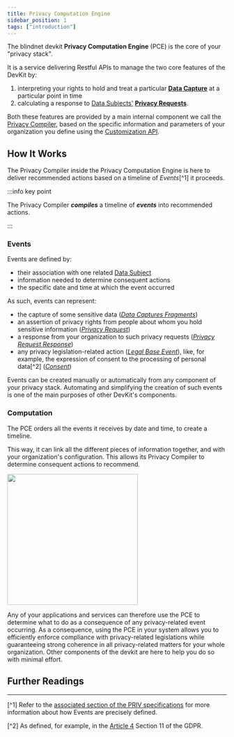 ```yaml
---
title: Privacy Computation Engine
sidebar_position: 1
tags: ["introduction"]
---
```


The blindnet devkit **Privacy Computation Engine** (PCE) is the core of your "privacy stack".

It is a service delivering Restful APIs to manage the two core features of the DevKit by:

1. interpreting your rights to hold and treat a particular **[Data Capture](/docs/references/lexicon#data-capture)** at a particular point in time
2. calculating a response to [Data Subjects'](/docs/references/lexicon#data-subject) **[Privacy Requests](/docs/references/lexicon#privacy-request)**.

Both these features are provided by a main internal component we call the [Privacy Compiler](/docs/references/high-level-architecture#privacy-compiler), based on the specific information and parameters of your organization you define using the [Customization API](/docs/references/high-level-architecture#customization-api).

## How It Works

The Privacy Compiler inside the Privacy Computation Engine is here to deliver recommended actions based on a timeline of _Events_[^1] it proceeds.

:::info key point

The Privacy Compiler ***compiles*** a timeline of ***events*** into recommended actions.

:::

### Events

Events are defined by:

- their association with one related [Data Subject](/docs/references/lexicon#data-subject)
- information needed to determine consequent actions
- the specific date and time at which the event occurred

As such, events can represent:

- the capture of some sensitive data ([_Data Captures Fragments_](https://github.com/blindnet-io/product-management/blob/main/refs/schemas/priv/RFC-PRIV.md#data-capture-fragments))
- an assertion of privacy rights from people about whom you hold sensitive information ([_Privacy Request_](https://github.com/blindnet-io/product-management/blob/main/refs/schemas/priv/RFC-PRIV.md#privacy-request))
- a response from your organization to such privacy requests ([_Privacy Request Response_](https://github.com/blindnet-io/product-management/blob/main/refs/schemas/priv/RFC-PRIV.md#privacy-request-response))
- any privacy legislation-related action ([_Legal Base Event_](https://github.com/blindnet-io/product-management/blob/main/refs/schemas/priv/RFC-PRIV.md#legal-base-event)), like, for example, the expression of consent to the processing of personal data[^2] ([_Consent_](https://github.com/blindnet-io/product-management/blob/main/refs/schemas/priv/RFC-PRIV.md#consent))

Events can be created manually or automatically from any component of your privacy stack. Automating and simplifying the creation of such events is one of the main purposes of other DevKit's components.

### Computation

The PCE orders all the events it receives by date and time, to create a timeline.

This way, it can link all the different pieces of information together, and with your organization's configuration.
This allows its Privacy Compiler to determine consequent actions to recommend.

<img height="300" src="/img/how_it_works/PCEexplained.gif" />

Any of your applications and services can therefore use the PCE to determine what to do as a consequence of any privacy-related event occurring.
As a consequence, using the PCE in your system allows you to efficiently enforce compliance with privacy-related legislations while guaranteeing strong coherence in all privacy-related matters for your whole organization.
Other components of the devkit are here to help you do so with minimal effort.

## Further Readings

<DocCardList items={useCurrentSidebarCategory().items}/>

<hr />

[^1] Refer to the [associated section of the PRIV specifications](https://github.com/blindnet-io/product-management/blob/main/refs/schemas/priv/RFC-PRIV.md#events) for more information about how Events are precisely defined.

[^2] As defined, for example, in the [Article 4](https://gdpr-info.eu/art-4-gdpr/) Section 11 of the GDPR.
